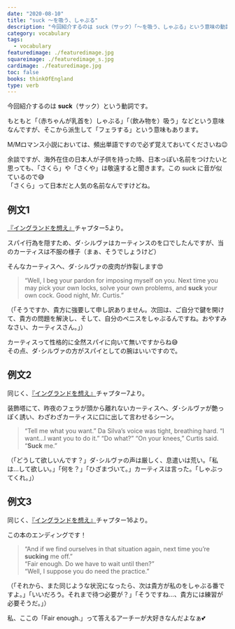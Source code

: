 ```yaml
---
date: "2020-08-10"
title: "suck 〜を吸う、しゃぶる"
description: "今回紹介するのは suck（サック）「〜を吸う、しゃぶる」という意味の動詞です。例文は、『イングランドを想え』より"
category: vocabulary
tags:
  - vocabulary
featuredimage: ./featuredimage.jpg
squareimage: ./featuredimage_s.jpg
cardimage: ./featuredimage.jpg
toc: false
books: thinkOfEngland
type: verb
---
```



今回紹介するのは __suck__（サック）という動詞です。  

もともと「（赤ちゃんが乳首を）しゃぶる」「（飲み物を）吸う」などという意味なんですが、そこから派生して「フェラする」という意味もあります。

M/Mロマンス小説においては、頻出単語ですので必ず覚えておいてくださいね😉

余談ですが、海外在住の日本人が子供を持った時、日本っぽい名前をつけたいと思っても、「さくら」や「さくや」は敬遠すると聞きます。この suck に音が似ているので😅  
「さくら」って日本だと人気の名前なんですけどね。

## 例文1

[『イングランドを想え』](/mm-romance/think-of-england/)チャプター5より。

スパイ行為を隠すため、ダ･シルヴァはカーティンスのを口でしたんですが、当のカーティスは不服の様子（まぁ、そうでしょうけど）

そんなカーティスへ、ダ･シルヴァの皮肉が炸裂します😍

<Blockquote book srcBook="thinkOfEngland" lang="en" chapter="5">
“Well, I beg your pardon for imposing myself on you. Next time you may pick your own locks, solve your own problems, and <strong>suck</strong> your own cock. Good night, Mr. Curtis.”
</Blockquote>

<p className="translation">（「そうですか、貴方に強要して申し訳ありません。次回は、ご自分で鍵を開けて、貴方の問題を解決し、そして、自分のペニスをしゃぶるんですね。おやすみなさい、カーティスさん。」）</p>

カーティスって性格的に全然スパイに向いて無いですからね😅  
その点、ダ･シルヴァの方がスパイとしての腕はいいですので。

## 例文2

同じく、[『イングランドを想え』](/mm-romance/think-of-england/)チャプター7より。

装飾塔にて、昨夜のフェラが頭から離れないカーティスへ、ダ･シルヴァが艶っぽく誘い、わざわざカーティスに口に出して言わせるシーン。

<Blockquote book srcBook="thinkOfEngland" lang="en" chapter="7">
“Tell me what you want.” Da Silva’s voice was tight, breathing hard. “I want...I want you to do it.” “Do what?” “On your knees,” Curtis said. “<strong>Suck</strong> me.”
</Blockquote>

<p className="translation">（「どうして欲しいんです？」ダ･シルヴァの声は厳しく、息遣いは荒い。「私は...して欲しい。」「何を？」「ひざまづいて。」カーティスは言った。「しゃぶってくれ。」）</p>

## 例文3

同じく、[『イングランドを想え』](/mm-romance/think-of-england/)チャプター16より。

この本のエンディングです！

<Blockquote book srcBook="thinkOfEngland" lang="en" chapter="16">
“And if we find ourselves in that situation again, next time you’re <strong>sucking</strong> me off.”<br />
“Fair enough. Do we have to wait until then?”<br />
“Well, I suppose you do need the practice.”
</Blockquote>

<p className="translation">（「それから、また同じような状況になったら、次は貴方が私のをしゃぶる番ですよ。」「いいだろう。それまで待つ必要が？」「そうですね…、貴方には練習が必要そうだ。」）</p>

私、ここの「Fair enough.」って答えるアーチーが大好きなんだよなぁ💕

<VocabularyFooter book="thinkOfEngland" />
